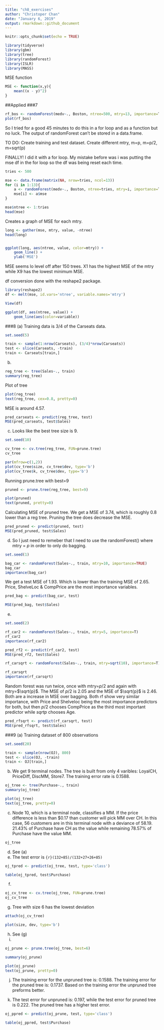 ```yaml
---
title: "ch8_exercises"
author: "Christoper Chan"
date: "January 6, 2019"
output: rmarkdown::github_document
---
```


```r
knitr::opts_chunk$set(echo = TRUE)
```

```r
library(tidyverse)
library(gbm)
library(tree)
library(randomForest)
library(ISLR)
library(MASS)
```

MSE function
```r
MSE <- function(x,y){
    mean((x - y)^2)
}
```

##Applied
###7
```r
rf_bos <- randomForest(medv~., Boston, ntree=500, mtry=13, importance=T)
plot(rf_bos)
```

So I tried for a good 45 minutes to do this in a for loop and as a function but no luck. The output of randomForest can't be stored in a data.frame. 

TO DO:
Create training and test dataset.
Create different mtry, m=p, m=p/2, m=sqrt(p)



FINALLY! I did it with a for loop. My mistake before was i was putting the mse df in the for loop so the df was being reset each time.
```r
tries <- 500

mse <- data.frame(matrix(NA, nrow=tries, ncol=13))
for (i in 1:13){
    a <- randomForest(medv~., Boston, ntree=tries, mtry=i, importance=T)
    mse[i] <- a$mse
}

mse$ntree <- 1:tries
head(mse)
```

Creates a graph of MSE for each mtry. 
```r
long <- gather(mse, mtry, value, -ntree)
head(long)


ggplot(long, aes(ntree, value, color=mtry)) +
    geom_line() +
    ylab('MSE')
```
MSE seems lo level off after 150 trees. X1 has the highest MSE of the mtry while X9 has the lowest minimum MSE.

df conversion done with the reshape2 package.
```r
library(reshape2)
df <- melt(mse, id.vars='ntree', variable.names='mtry')

View(df)

ggplot(df, aes(ntree, value)) +
    geom_line(aes(color=variable))
```


###8
(a) Training data is 3/4 of the Carseats data.
```r
set.seed(5)

train <- sample(1:nrow(Carseats), (3/4)*nrow(Carseats))
test <- slice(Carseats, -train)
train <- Carseats[train,]
```

(b)
```r
reg_tree <- tree(Sales~., train)
summary(reg_tree)
```

Plot of tree
```r
plot(reg_tree)
text(reg_tree, cex=0.8, pretty=0)
```

MSE is around 4.57.
```r
pred_carseats <- predict(reg_tree, test)
MSE(pred_carseats, test$Sales)
```

(c) Looks like the best tree size is 9.
```r
set.seed(10)

cv_tree <- cv.tree(reg_tree, FUN=prune.tree)
cv_tree

par(mfrow=c(1,2))
plot(cv_tree$size, cv_tree$dev, type='b')
plot(cv_tree$k, cv_tree$dev, type='b')
```

Running prune.tree with best=9
```r
pruned <- prune.tree(reg_tree, best=9)

plot(pruned)
text(pruned, pretty=0)
```

Calculating MSE of pruned tree. We get a MSE of 3.74, which is roughly 0.8 lower than a reg tree. Pruning the tree does decrease the MSE.
```r
pred_pruned <- predict(pruned, test)
MSE(pred_pruned, test$Sales)
```

(d) So I just need to remeber that I need to use the randomForest() where mtry = $p$ in order to only do bagging.
```r
set.seed(1)

bag_car <- randomForest(Sales~., train, mtry=10, importance=TRUE)
bag_car
importance(bag_car)
```

We get a test MSE of 1.93. Which is lower than the training MSE of 2.65. Price, ShelveLoc & CompPrice are the most importance variables.
```r
pred_bag <- predict(bag_car, test)

MSE(pred_bag, test$Sales)
```

(e)
```r
set.seed(2)

rf_car2 <- randomForest(Sales~., train, mtry=5, importance=T)
rf_car2
importance(rf_car2)
```

```r
pred_rf2 <- predict(rf_car2, test)
MSE(pred_rf2, test$Sales)
```

```r
rf_carsqrt <- randomForest(Sales~., train, mtry=sqrt(10), importance=T)

rf_carsqrt
importance(rf_carsqrt)
```

Random forest was run twice, once with mtry=$p/2$ and again with mtry=$\sqrt{p}$. The MSE of $p/2$ is 2.05 and the MSE of $\sqrt{p}$ is 2.46. Both are a increase in MSE over bagging. Both rf show very similar importance, with Price and Shelveloc being the most importance predictors for both, but then $p/2$ chooses CompPrice as the third most important predictor while $sqrt{p}$ chooses Age.  
```r
pred_rfsqrt <- predict(rf_carsqrt, test)
MSE(pred_rfsqrt, test$Sales)
```


###9
(a) Training dataset of 800 observations
```r
set.seed(20)

train <- sample(nrow(OJ), 800)
test <- slice(OJ, -train)
train <- OJ[train,]
```

(b) We get 9 terminal nodes. The tree is built from only 4 varibles: LoyalCH, PriceDiff, DiscMM, Store7. The training error rate is 0.1588.
```r
oj_tree <- tree(Purchase~., train)
summary(oj_tree)
```

```r
plot(oj_tree)
text(oj_tree, pretty=0)
```

(c) Node 10, which is a terminal node, classifies a MM. If the price difference is less than $0.17 than customer will pick MM over CH. In this case, 56 customers are in this terminal node with a deviance of 58.19. 21.43% of Purchase have CH as the value while remaining 78.57% of Purchase have the value MM.
```r
oj_tree
```

(d) See (a)
(e) The test error is `{r}(132+85)/(132+27+26+85)`
```r
oj_tpred <- predict(oj_tree, test, type='class')

table(oj_tpred, test$Purchase)
```


(f)
```r
oj_cv_tree <- cv.tree(oj_tree, FUN=prune.tree)
oj_cv_tree
```

(g) Tree with size 6 has the lowest deviation
```r
attach(oj_cv_tree)

plot(size, dev, type='b')
```

(h) See (g)
(i)
```r
oj_prune <- prune.tree(oj_tree, best=6)

summary(oj_prune)

plot(oj_prune)
text(oj_prune, pretty=0)
```

(j) The training error for the unpruned tree is: 0.1588. The training error for the pruned tree is: 0.1737. Based on the training error the unpruned tree preforms better.

(k) The test error for unpruned is: 0.197, while the test error for pruned tree is 0.222. The pruned tree has a higher test error.
```r
oj_ppred <- predict(oj_prune, test, type='class')

table(oj_ppred, test$Purchase)
```


























